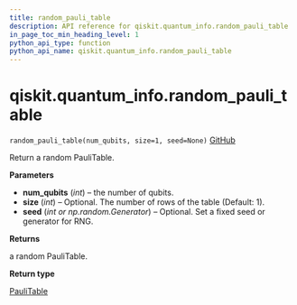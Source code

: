 ```yaml
---
title: random_pauli_table
description: API reference for qiskit.quantum_info.random_pauli_table
in_page_toc_min_heading_level: 1
python_api_type: function
python_api_name: qiskit.quantum_info.random_pauli_table
---
```


# qiskit.quantum\_info.random\_pauli\_table

<span id="qiskit.quantum_info.random_pauli_table" />

`random_pauli_table(num_qubits, size=1, seed=None)` [GitHub](https://github.com/qiskit/qiskit/tree/stable/0.21/qiskit/quantum_info/operators/symplectic/random.py "view source code")

Return a random PauliTable.

**Parameters**

*   **num\_qubits** (*int*) – the number of qubits.
*   **size** (*int*) – Optional. The number of rows of the table (Default: 1).
*   **seed** (*int or np.random.Generator*) – Optional. Set a fixed seed or generator for RNG.

**Returns**

a random PauliTable.

**Return type**

[PauliTable](qiskit.quantum_info.PauliTable "qiskit.quantum_info.PauliTable")

